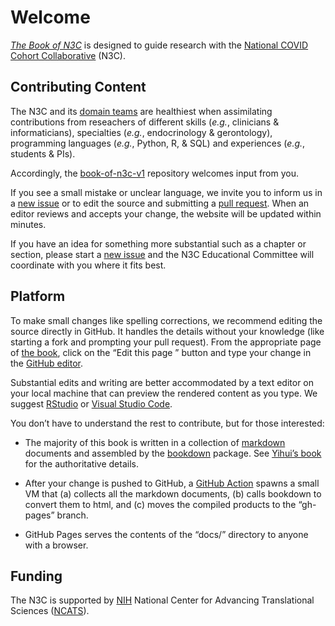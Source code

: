 # Welcome {.unnumbered}

*[The Book of N3C](https://national-covid-cohort-collaborative.github.io/book-of-n3c-v1/)* is designed to guide research with the [National COVID Cohort Collaborative](https://ncats.nih.gov/n3c) (N3C).

Contributing Content
------------------

The N3C and its [domain teams](https://covid.cd2h.org/domain-teams) are healthiest when assimilating contributions from reseachers of different skills (*e.g.*, clinicians & informaticians), specialties (*e.g.*, endocrinology & gerontology), programming languages (*e.g.*, Python, R, & SQL) and experiences (*e.g.*, students & PIs).

Accordingly, the [book-of-n3c-v1](https://github.com/National-COVID-Cohort-Collaborative/book-of-n3c-v1) repository welcomes input from you.

If you see a small mistake or unclear language, we invite you to inform us in a [new issue](https://github.com/National-COVID-Cohort-Collaborative/book-of-n3c-v1/issues) or to edit the source and submitting a [pull request](https://docs.github.com/en/github/collaborating-with-pull-requests/proposing-changes-to-your-work-with-pull-requests/about-pull-requests).  When an editor reviews and accepts your change, the website will be updated within minutes.

If you have an idea for something more substantial such as a chapter or section, please start a [new issue](https://github.com/National-COVID-Cohort-Collaborative/book-of-n3c-v1/issues) and the N3C Educational Committee will coordinate with you where it fits best.

Platform
------------------

To make small changes like spelling corrections, we recommend editing the source directly in GitHub.  It handles the details without your knowledge (like starting a fork and prompting your pull request).  From the appropriate page of [the book](https://national-covid-cohort-collaborative.github.io/book-of-n3c-v1/), click on the "Edit this page <span class="fab fa-github" aria-hidden="true"></span>" button and type your change in the [GitHub editor](https://docs.github.com/en/repositories/working-with-files/managing-files/editing-files).

Substantial edits and writing are better accommodated by a text editor on your local machine that can preview the rendered content as you type.  We suggest [RStudio](https://www.rstudio.com/products/rstudio/) or [Visual Studio Code](https://code.visualstudio.com/).

You don't have to understand the rest to contribute, but for those interested:

* The majority of this book is written in a collection of [markdown](https://guides.github.com/features/mastering-markdown/) documents and assembled by the [bookdown](https://bookdown.org/) package.  See [Yihui's book](https://bookdown.org/yihui/bookdown/) for the authoritative details.

* After your change is pushed to GitHub, a [GitHub Action](https://docs.github.com/en/actions/learn-github-actions/understanding-github-actions) spawns a small VM that (a) collects all the markdown documents, (b) calls bookdown to convert them to html, and (c) moves the compiled products to the "gh-pages" branch.

* GitHub Pages serves the contents of the "docs/" directory to anyone with a browser.

Funding
------------------

The N3C is supported by [NIH](https://www.nih.gov/) National Center for Advancing Translational Sciences ([NCATS](https://ncats.nih.gov/)).
